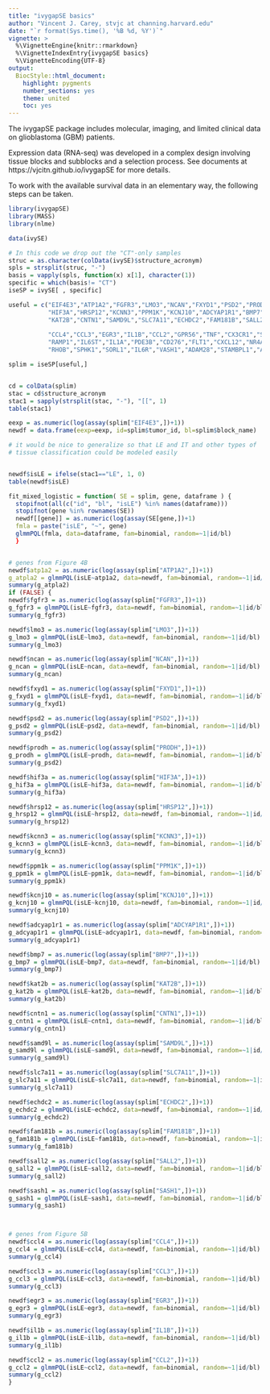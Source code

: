 ```yaml
---
title: "ivygapSE basics"
author: "Vincent J. Carey, stvjc at channing.harvard.edu"
date: "`r format(Sys.time(), '%B %d, %Y')`"
vignette: >
  %\VignetteEngine{knitr::rmarkdown}
  %\VignetteIndexEntry{ivygapSE basics}
  %\VignetteEncoding{UTF-8}
output:
  BiocStyle::html_document:
    highlight: pygments
    number_sections: yes
    theme: united
    toc: yes
---
```



The ivygapSE package includes molecular, imaging, and 
limited clinical data on glioblastoma (GBM) patients.

Expression data (RNA-seq) was developed in a complex design
involving tissue blocks and subblocks and a selection process.
See documents at https://vjcitn.github.io/ivygapSE for more
details.

To work with the available survival data in an elementary
way, the following steps can be taken.


```r
library(ivygapSE)
library(MASS)
library(nlme)

data(ivySE)

# In this code we drop out the "CT"-only samples
struc = as.character(colData(ivySE)$structure_acronym)
spls = strsplit(struc, "-")
basis = vapply(spls, function(x) x[1], character(1))
specific = which(basis!= "CT")
iseSP = ivySE[ , specific]

useful = c("EIF4E3","ATP1A2","FGFR3","LMO3","NCAN","FXYD1","PSD2","PRODH",
           "HIF3A","HRSP12","KCNN3","PPM1K","KCNJ10","ADCYAP1R1","BMP7",
           "KAT2B","CNTN1","SAMD9L","SLC7A11","ECHDC2","FAM181B","SALL2","SASH1",
           
           "CCL4","CCL3","EGR3","IL1B","CCL2","GPR56","TNF","CX3CR1","SERPINE1","CSF1",
           "RAMP1","IL6ST","IL1A","PDE3B","CD276","FLT1","CXCL12","NR4A1","CSF1R","CCR1",
           "RHOB","SPHK1","SORL1","IL6R","VASH1","ADAM28","STAMBPL1","ADAMTSL2")

splim = iseSP[useful,]


cd = colData(splim)
stac = cd$structure_acronym
stac1 = sapply(strsplit(stac, "-"), "[[", 1)
table(stac1)

eexp = as.numeric(log(assay(splim["EIF4E3",])+1))
newdf = data.frame(eexp=eexp, id=splim$tumor_id, bl=splim$block_name)

# it would be nice to generalize so that LE and IT and other types of
# tissue classification could be modeled easily


newdf$isLE = ifelse(stac1=="LE", 1, 0)
table(newdf$isLE)

fit_mixed_logistic = function( SE = splim, gene, dataframe ) {
  stopifnot(all(c("id", "bl", "isLE") %in% names(dataframe)))
  stopifnot(gene %in% rownames(SE))
  newdf[[gene]] = as.numeric(log(assay(SE[gene,])+1)
  fmla = paste("isLE", "~", gene)
  glmmPQL(fmla, data=dataframe, fam=binomial, random=~1|id/bl)
  }


# genes from Figure 4B
newdf$atp1a2 = as.numeric(log(assay(splim["ATP1A2",])+1))
g_atpla2 = glmmPQL(isLE~atp1a2, data=newdf, fam=binomial, random=~1|id/bl)
summary(g_atpla2)
if (FALSE) {
newdf$fgfr3 = as.numeric(log(assay(splim["FGFR3",])+1))
g_fgfr3 = glmmPQL(isLE~fgfr3, data=newdf, fam=binomial, random=~1|id/bl)
summary(g_fgfr3)

newdf$lmo3 = as.numeric(log(assay(splim["LMO3",])+1))
g_lmo3 = glmmPQL(isLE~lmo3, data=newdf, fam=binomial, random=~1|id/bl)
summary(g_lmo3)

newdf$ncan = as.numeric(log(assay(splim["NCAN",])+1))
g_ncan = glmmPQL(isLE~ncan, data=newdf, fam=binomial, random=~1|id/bl)
summary(g_ncan)

newdf$fxyd1 = as.numeric(log(assay(splim["FXYD1",])+1))
g_fxyd1 = glmmPQL(isLE~fxyd1, data=newdf, fam=binomial, random=~1|id/bl)
summary(g_fxyd1)

newdf$psd2 = as.numeric(log(assay(splim["PSD2",])+1))
g_psd2 = glmmPQL(isLE~psd2, data=newdf, fam=binomial, random=~1|id/bl)
summary(g_psd2)

newdf$prodh = as.numeric(log(assay(splim["PRODH",])+1))
g_prodh = glmmPQL(isLE~prodh, data=newdf, fam=binomial, random=~1|id/bl)
summary(g_psd2)

newdf$hif3a = as.numeric(log(assay(splim["HIF3A",])+1))
g_hif3a = glmmPQL(isLE~hif3a, data=newdf, fam=binomial, random=~1|id/bl)
summary(g_hif3a)

newdf$hrsp12 = as.numeric(log(assay(splim["HRSP12",])+1))
g_hrsp12 = glmmPQL(isLE~hrsp12, data=newdf, fam=binomial, random=~1|id/bl)
summary(g_hrsp12)

newdf$kcnn3 = as.numeric(log(assay(splim["KCNN3",])+1))
g_kcnn3 = glmmPQL(isLE~kcnn3, data=newdf, fam=binomial, random=~1|id/bl)
summary(g_kcnn3)

newdf$ppm1k = as.numeric(log(assay(splim["PPM1K",])+1))
g_ppm1k = glmmPQL(isLE~ppm1k, data=newdf, fam=binomial, random=~1|id/bl)
summary(g_ppm1k)

newdf$kcnj10 = as.numeric(log(assay(splim["KCNJ10",])+1))
g_kcnj10 = glmmPQL(isLE~kcnj10, data=newdf, fam=binomial, random=~1|id/bl)
summary(g_kcnj10)

newdf$adcyap1r1 = as.numeric(log(assay(splim["ADCYAP1R1",])+1))
g_adcyap1r1 = glmmPQL(isLE~adcyap1r1, data=newdf, fam=binomial, random=~1|id/bl)
summary(g_adcyap1r1)

newdf$bmp7 = as.numeric(log(assay(splim["BMP7",])+1))
g_bmp7 = glmmPQL(isLE~bmp7, data=newdf, fam=binomial, random=~1|id/bl)
summary(g_bmp7)

newdf$kat2b = as.numeric(log(assay(splim["KAT2B",])+1))
g_kat2b = glmmPQL(isLE~kat2b, data=newdf, fam=binomial, random=~1|id/bl)
summary(g_kat2b)

newdf$cntn1 = as.numeric(log(assay(splim["CNTN1",])+1))
g_cntn1 = glmmPQL(isLE~cntn1, data=newdf, fam=binomial, random=~1|id/bl)
summary(g_cntn1)

newdf$samd9l = as.numeric(log(assay(splim["SAMD9L",])+1))
g_samd9l = glmmPQL(isLE~samd9l, data=newdf, fam=binomial, random=~1|id/bl)
summary(g_samd9l)

newdf$slc7a11 = as.numeric(log(assay(splim["SLC7A11",])+1))
g_slc7a11 = glmmPQL(isLE~slc7a11, data=newdf, fam=binomial, random=~1|id/bl)
summary(g_slc7a11)

newdf$echdc2 = as.numeric(log(assay(splim["ECHDC2",])+1))
g_echdc2 = glmmPQL(isLE~echdc2, data=newdf, fam=binomial, random=~1|id/bl)
summary(g_echdc2)

newdf$fam181b = as.numeric(log(assay(splim["FAM181B",])+1))
g_fam181b = glmmPQL(isLE~fam181b, data=newdf, fam=binomial, random=~1|id/bl)
summary(g_fam181b)

newdf$sall2 = as.numeric(log(assay(splim["SALL2",])+1))
g_sall2 = glmmPQL(isLE~sall2, data=newdf, fam=binomial, random=~1|id/bl)
summary(g_sall2)

newdf$sash1 = as.numeric(log(assay(splim["SASH1",])+1))
g_sash1 = glmmPQL(isLE~sash1, data=newdf, fam=binomial, random=~1|id/bl)
summary(g_sash1)



# genes from Figure 5B
newdf$ccl4 = as.numeric(log(assay(splim["CCL4",])+1))
g_ccl4 = glmmPQL(isLE~ccl4, data=newdf, fam=binomial, random=~1|id/bl)
summary(g_ccl4)

newdf$ccl3 = as.numeric(log(assay(splim["CCL3",])+1))
g_ccl3 = glmmPQL(isLE~ccl3, data=newdf, fam=binomial, random=~1|id/bl)
summary(g_ccl3)

newdf$egr3 = as.numeric(log(assay(splim["EGR3",])+1))
g_egr3 = glmmPQL(isLE~egr3, data=newdf, fam=binomial, random=~1|id/bl)
summary(g_egr3)

newdf$il1b = as.numeric(log(assay(splim["IL1B",])+1))
g_il1b = glmmPQL(isLE~il1b, data=newdf, fam=binomial, random=~1|id/bl)
summary(g_il1b)

newdf$ccl2 = as.numeric(log(assay(splim["CCL2",])+1))
g_ccl2 = glmmPQL(isLE~ccl2, data=newdf, fam=binomial, random=~1|id/bl)
summary(g_ccl2)
}
```














